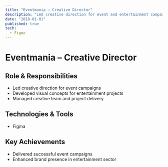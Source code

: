 ```yaml
---
title: "Eventmania – Creative Director"
description: "Led creative direction for event and entertainment campaigns."
date: "2018-01-01"
published: true
tech: 
  - Figma
---
```


# Eventmania – Creative Director

## Role & Responsibilities
- Led creative direction for event campaigns
- Developed visual concepts for entertainment projects
- Managed creative team and project delivery

## Technologies & Tools
- Figma

## Key Achievements
- Delivered successful event campaigns
- Enhanced brand presence in entertainment sector 